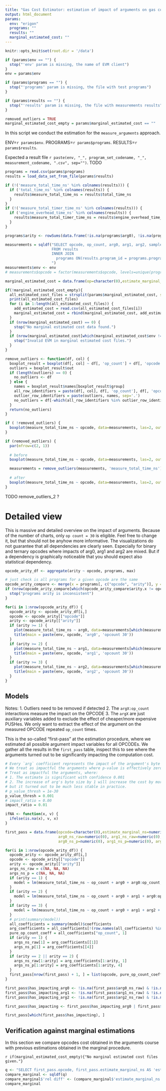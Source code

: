 ```yaml
---
title: "Gas Cost Estimator: estimation of impact of arguments on gas costs"
output: html_document
params:
  env: "erigon"
  programs: ""
  results: ""
  marginal_estimated_cost: ""
---
```


```r
knitr::opts_knit$set(root.dir = '/data')

if (params$env == "") {
  stop("'env' param is missing, the name of EVM client")
}
env = params$env

if (params$programs == "") {
  stop("'programs' param is missing, the file with test programs")
}

if (params$results == "") {
  stop("'results' param is missing, the file with measurements results")
}

removed_outliers = TRUE
marginal_estimated_cost_empty = params$marginal_estimated_cost == ""
```


In this script we conduct the estimation for the `measure_arguments` approach.

ENV=`r params$env`. 
PROGRAMS=`r params$programs`. 
RESULTS=`r params$results`. 

Expected a result file `r paste(env, "_", program_set_codename, "_", measurement_codename, ".csv", sep="")`.  TODO

```r
programs = read.csv(params$programs)
results = load_data_set_from_file(params$results)

if (!('measure_total_time_ns' %in% colnames(results))) {
  if ('total_time_ns' %in% colnames(results)) {
    results$measure_total_time_ns = results$total_time_ns
  }
}
if (!('measure_total_timer_time_ns' %in% colnames(results))) {
  if ('engine_overhead_time_ns' %in% colnames(results)) {
    results$measure_total_timer_time_ns = results$engine_overhead_time_ns
  }
}

programs$arity <- rowSums(data.frame(!is.na(programs$arg0), !is.na(programs$arg1), !is.na(programs$arg2)))
```

```r
measurements = sqldf("SELECT opcode, op_count, arg0, arg1, arg2, sample_id, run_id, measure_total_time_ns, results.program_id
                     FROM results
                     INNER JOIN
                       programs ON(results.program_id = programs.program_id)
                     ")
measurements$env <- env
# measurements$opcode = factor(measurements$opcode, levels=unique(programs$opcode))
```

```r
marginal_estimated_cost = data.frame(op=character(0),estimate_marginal_ns=numeric(0),estimate_marginal_ns_stderr=numeric(0),env=character(0))

if(!marginal_estimated_cost_empty){
  all_estimated_cost_files = strsplit(params$marginal_estimated_cost, split="\\s*,\\s*")[[1]]
  print(all_estimated_cost_files)
  for (i in 1:length(all_estimated_cost_files)) {
    add_estimated_cost = read.csv(all_estimated_cost_files[i])
    marginal_estimated_cost = rbind(marginal_estimated_cost, add_estimated_cost[, c("op", "estimate_marginal_ns", "estimate_marginal_ns_stderr", "env")])
  }
  if (nrow(marginal_estimated_cost) == 0) {
    stop("No marginal estimated cost data found.")
  }
  if (nrow(marginal_estimated_cost[which(marginal_estimated_cost$env != env), ]) > 0) {
    stop("Invalid EVM in marginal estimated cost files.")
  }
}
```

```r
remove_outliers <- function(df, col) {
  boxplot_result = boxplot(df[, col] ~ df[, 'op_count'] + df[, 'opcode'], plot=FALSE)
  outliers = boxplot_result$out
  if (length(outliers) == 0) {
    no_outliers <- df
  } else {
    names = boxplot_result$names[boxplot_result$group]
    all_row_identifiers = paste(df[, col], df[, 'op_count'], df[, 'opcode'], sep='.')
    outlier_row_identifiers = paste(outliers, names, sep='.')
    no_outliers = df[-which(all_row_identifiers %in% outlier_row_identifiers), ]
  }
  return(no_outliers)
}
```

```r
if ( !removed_outliers) {
  boxplot(measure_total_time_ns ~ opcode, data=measurements, las=2, outline=TRUE, log='y', main=paste(env, 'all'))
}
```

```r
if (removed_outliers) {
  par(mfrow=c(2, 1))
  
  # before
  boxplot(measure_total_time_ns ~ opcode, data=measurements, las=2, outline=TRUE, log='y', main=paste(env, 'all'))

  measurements = remove_outliers(measurements, 'measure_total_time_ns')
  
  # after
  boxplot(measure_total_time_ns ~ opcode, data=measurements, las=2, outline=TRUE, log='y', main=paste(env, 'no_outliers'))
}
```

TODO remove_outliers_2 ?

# Detailed view

This is massive and detailed overview on the impact of arguments. 
Because of the number of charts, only `op count = 30` is eligible. Feel free to change it, but that should not be anyhow more informative.
The visualizations do not guarantee that all dependencies are clearly seen. 
Especially for binary and ternary opcodes where impacts of arg0, arg1 and arg2 are mixed.
But if a dependency is graphically noticeable that you should expect also statistical dependency.

```r
opcode_arity_df <- aggregate(arity ~ opcode, programs, max)

# just check is all programs for a given opcode are the same
opcode_arity_compare <- merge(x = programs[, c("opcode", "arity")], y = opcode_arity_df, by = "opcode")
if (nrow(opcode_arity_compare[which(opcode_arity_compare$arity.x != opcode_arity_compare$arity.y), ]) > 0) {
  stop("programs arity is inconsistent")
}
```

```r
for(i in 1:nrow(opcode_arity_df)) {
  opcode_arity <- opcode_arity_df[i,]
  opcode <- opcode_arity[["opcode"]]
  arity <- opcode_arity[["arity"]]
  if (arity >= 1) {
    plot(measure_total_time_ns ~ arg0, data=measurements[which(measurements$opcode == opcode & measurements$op_count == 30), ], pch=5, col='blue')
    title(main = paste(env, opcode, 'arg0', 'opcount 30'))
  }
  if (arity >= 2) {
    plot(measure_total_time_ns ~ arg1, data=measurements[which(measurements$opcode == opcode & measurements$op_count == 30), ], pch=5, col='blue')
    title(main = paste(env, opcode, 'arg1', 'opcount 30'))
  }
  if (arity >= 3) {
    plot(measure_total_time_ns ~ arg2, data=measurements[which(measurements$opcode == opcode & measurements$op_count == 30), ], pch=5, col='blue')
    title(main = paste(env, opcode, 'arg2', 'opcount 30'))
  }
}
```

## Models

Notes:
1. Outliers need to be removed if detected
2. The `argX:op_count` interactions measure the impact on the OPCODE
3. The `argX` are just auxiliary variables added to exclude the effect of cheaper/more expensive PUSHes. We only want to extract the effect of the argument on the measured OPCODE repeated `op_count` times.

This is the so-called "first-pass" at the estimation procedure, where we estimated all possible argument impact variables
for all OPCODEs.
We gather all the results in the `first_pass` table, inspect this to see where the arguments turned out to be significantly impacting the computation cost.

```r
# Every `arg` coefficient represents the impact of the argument's byte size growing by 1.
# We treat as impactful the arguments where p-value is effectively zero. The previous approach was:
# Treat as impactful the arguments, where:
# 1. The estimate is significant with confidence 0.001
# 2. The increase of arg's byte size by 1 will increase the cost by more than 1%
# but it turned out to be much less stable in practice.
# p_value_thresh = 1e-30
p_value_thresh = 0.001
# impact_ratio = 0.00
impact_ratio = 0.01

ifNA <- function(x, v) {
  ifelse(is.na(x), v, x)
}

first_pass = data.frame(opcode=character(0),estimate_marginal_ns=numeric(0),
                        arg0_ns_raw=numeric(0), arg1_ns_raw=numeric(0), arg2_ns_raw=numeric(0),
                        arg0_ns_p=numeric(0), arg1_ns_p=numeric(0), arg2_ns_p=numeric(0))

for(i in 1:nrow(opcode_arity_df)) {
  opcode_arity <- opcode_arity_df[i,]
  opcode <- opcode_arity[["opcode"]]
  arity <- opcode_arity[["arity"]]
  args_ns_raw = c(NA, NA, NA)
  args_ns_p = c(NA, NA, NA)
  if (arity == 1) {
    model = lm(measure_total_time_ns ~ op_count + arg0 + arg0:op_count, data=measurements[which(measurements$opcode==opcode), ])
  }
  if (arity == 2) {
    model = lm(measure_total_time_ns ~ op_count + arg0 + arg1 + arg0:op_count + arg1:op_count, data=measurements[which(measurements$opcode==opcode), ])
  }
  if (arity == 3) {
    model = lm(measure_total_time_ns ~ op_count + arg0 + arg1 + arg2 + arg0:op_count + arg1:op_count + arg2:op_count, data=measurements[which(measurements$opcode==opcode), ])
  }
  # print(summary(model))
  all_coefficients = summary(model)$coefficients
  arg_coefficients = all_coefficients[!(row.names(all_coefficients) %in% c("op_count", "(Intercept)", "arg0", "arg1", "arg2")),]
  pure_op_count_coeff = all_coefficients["op_count", 1]
  if (arity == 1) {
    args_ns_raw[1] = arg_coefficients[[1]]
    args_ns_p[1] = arg_coefficients[[4]]
  }
  if (arity == 2 || arity == 2) {
    args_ns_raw[1:arity] = arg_coefficients[1:arity, 1]
    args_ns_p[1:arity] = arg_coefficients[1:arity, 4]
  }
  first_pass[nrow(first_pass) + 1, ] = list(opcode, pure_op_count_coeff, args_ns_raw[1], args_ns_raw[2], args_ns_raw[3], args_ns_p[1], args_ns_p[2], args_ns_p[3])
}

first_pass$has_impacting_arg0 <- !is.na(first_pass$arg0_ns_raw) & !is.na(first_pass$arg0_ns_p) & first_pass$arg0_ns_p < p_value_thresh & abs(ifNA(first_pass$arg0_ns_raw, 0)) > first_pass$estimate_marginal_ns * impact_ratio
first_pass$has_impacting_arg1 <- !is.na(first_pass$arg1_ns_raw) & !is.na(first_pass$arg1_ns_p) & first_pass$arg1_ns_p < p_value_thresh & abs(ifNA(first_pass$arg1_ns_raw, 0)) > first_pass$estimate_marginal_ns * impact_ratio
first_pass$has_impacting_arg2 <- !is.na(first_pass$arg2_ns_raw) & !is.na(first_pass$arg2_ns_p) & first_pass$arg2_ns_p < p_value_thresh & abs(ifNA(first_pass$arg2_ns_raw, 0)) > first_pass$estimate_marginal_ns * impact_ratio

first_pass$has_impacting <- first_pass$has_impacting_arg0 | first_pass$has_impacting_arg1 | first_pass$has_impacting_arg2
```

```r
first_pass[which(first_pass$has_impacting), ]
```

## Verification against marginal estimations

In this section we compare opcodes cost obtained in the arguments course with previous estimations obtained in the marginal procedure.

`r if(marginal_estimated_cost_empty){"No marginal estimated cost files given."}`

```r
q <- "SELECT first_pass.opcode, first_pass.estimate_marginal_ns AS 'estimate_marginal_ns inner', marginal_estimated_cost.estimate_marginal_ns AS 'estimate_marginal_ns outer' FROM first_pass LEFT JOIN marginal_estimated_cost ON first_pass.opcode = marginal_estimated_cost.op"
compare_marginal <- sqldf(q)
compare_marginal$'rel diff' <- (compare_marginal$'estimate_marginal_ns inner' / compare_marginal$'estimate_marginal_ns outer') - 1
compare_marginal
```

